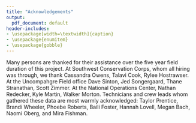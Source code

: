 ```yaml
---
title: "Acknowledgements"
output:
  pdf_document: default
header-includes:
- \usepackage[width=\textwidth]{caption}
- \usepackage{enumitem}
- \usepackage{gobble}
---
```

\pagenumbering{gobble}

Many persons are thanked for their assistance over the five year field duration of this project. At Southwest Conservation Corps, whom all hiring was through, we thank Cassandra Owens, Talavi Cook, Rylee Hostrawser. At the Uncompahgre Field office Dave Sinton, Jed Songergaard, Thane Stranathan, Scott Zimmer. At the National Operations Center, Nathan Redecker, Kyle Martin, Walker Morton. Technicians and crew leads whom gathered these data are most warmly acknowledged: Taylor Prentice, Brandi Wheeler, Phoebe Roberts, Baili Foster, Hannah Lovell, Megan Bach, Naomi Oberg, and Mira Fishman.
